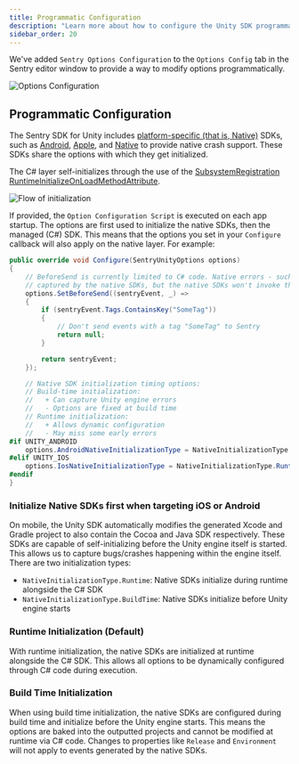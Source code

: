 ```yaml
---
title: Programmatic Configuration
description: "Learn more about how to configure the Unity SDK programmatically."
sidebar_order: 20
---
```


We've added `Sentry Options Configuration` to the `Options Config` tab in the Sentry editor window to provide a way to modify options programmatically.

![Options Configuration](./img/unity-options-configuration.png)

## Programmatic Configuration

The Sentry SDK for Unity includes [platform-specific (that is, Native)](/platforms/unity/native-support/) SDKs, such as [Android](/platforms/android/), [Apple](/platforms/apple/guides/ios/), and [Native](/platforms/native/) to provide native crash support. These SDKs share the options with which they get initialized.

The C# layer self-initializes through the use of the [SubsystemRegistration RuntimeInitializeOnLoadMethodAttribute](https://docs.unity3d.com/ScriptReference/RuntimeInitializeLoadType.SubsystemRegistration.html).

![Flow of initialization](./img/initialization-flow.png)

If provided, the `Option Configuration Script` is executed on each app startup. The options are first used to initialize the native SDKs, then the managed (C#) SDK. This means that the options you set in your `Configure` callback will also apply on the native layer. For example:

```csharp
public override void Configure(SentryUnityOptions options)
{
    // BeforeSend is currently limited to C# code. Native errors - such as crashes in C/C++ code - are getting
    // captured by the native SDKs, but the native SDKs won't invoke this callback.
    options.SetBeforeSend((sentryEvent, _) =>
    {
        if (sentryEvent.Tags.ContainsKey("SomeTag"))
        {
            // Don't send events with a tag "SomeTag" to Sentry
            return null;
        }

        return sentryEvent;
    });

    // Native SDK initialization timing options:
    // Build-time initialization:
    //   + Can capture Unity engine errors
    //   - Options are fixed at build time
    // Runtime initialization:
    //   + Allows dynamic configuration
    //   - May miss some early errors
#if UNITY_ANDROID
    options.AndroidNativeInitializationType = NativeInitializationType.Runtime;
#elif UNITY_IOS
    options.IosNativeInitializationType = NativeInitializationType.Runtime;
#endif
}
```

### Initialize Native SDKs first when targeting iOS or Android

On mobile, the Unity SDK automatically modifies the generated Xcode and Gradle project to also contain the Cocoa and Java SDK respectively. These SDKs are capable of self-initializing before the Unity engine itself is started. This allows us to capture bugs/crashes happening within the engine itself.
There are two initialization types:

- `NativeInitializationType.Runtime`: Native SDKs initialize during runtime alongside the C# SDK
- `NativeInitializationType.BuildTime`: Native SDKs initialize before Unity engine starts

### Runtime Initialization (Default)
With runtime initialization, the native SDKs are initialized at runtime alongside the C# SDK. This allows all options to be dynamically configured through C# code during execution.

### Build Time Initialization
When using build time initialization, the native SDKs are configured during build time and initialize before the Unity engine starts. This means the options are baked into the outputted projects and cannot be modified at runtime via C# code. Changes to properties like `Release` and `Environment` will not apply to events generated by the native SDKs.
